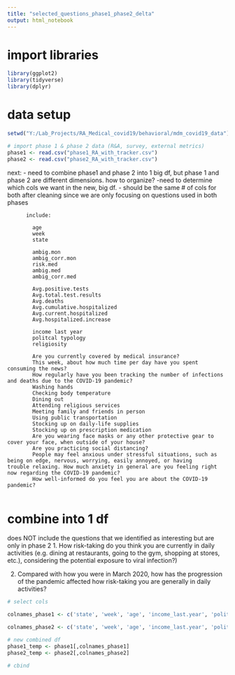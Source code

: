 ```yaml
---
title: "selected_questions_phase1_phase2_delta"
output: html_notebook
---
```


# import libraries
```r
library(ggplot2)
library(tidyverse)
library(dplyr)
```



# data setup 
```r
setwd("Y:/Lab_Projects/RA_Medical_covid19/behavioral/mdm_covid19_data")

# import phase 1 & phase 2 data (R&A, survey, external metrics)
phase1 <- read.csv("phase1_RA_with_tracker.csv")
phase2 <- read.csv("phase2_RA_with_tracker.csv")

```
next: 
 - need to combine phase1 and phase 2 into 1 big df, but phase 1 and phase 2 are different dimensions. how to organize? 
    -need to determine which cols we want in the new, big df. 
      - should be the same # of cols for both after cleaning since we are only
        focusing on questions used in both phases
        
          include: 
          
            age
            week
            state
            
            ambig.mon
            ambig_corr.mon
            risk.med
            ambig.med                   
            ambig_corr.med
            
            Avg.positive.tests          
            Avg.total.test.results       
            Avg.deaths                   
            Avg.cumulative.hospitalized
            Avg.current.hospitalized    
            Avg.hospitalized.increase
            
            income last year
            politcal typology
            religiosity
            
            Are you currently covered by medical insurance?
            This week, about how much time per day have you spent consuming the news?
            How regularly have you been tracking the number of infections and deaths due to the COVID-19 pandemic?
            Washing hands
            Checking body temperature
            Dining out
            Attending religious services
            Meeting family and friends in person
            Using public transportation
            Stocking up on daily-life supplies
            Stocking up on prescription medication
            Are you wearing face masks or any other protective gear to cover your face, when outside of your house?
            Are you practicing social distancing?
            People may feel anxious under stressful situations, such as being on edge, nervous, worrying, easily annoyed, or having                trouble relaxing. How much anxiety in general are you feeling right now regarding the COVID-19 pandemic?
            How well-informed do you feel you are about the COVID-19 pandemic?
            
# combine into 1 df

does NOT include the questions that we identified as interesting but are only in phase 2 
  1.	How risk-taking do you think you are currently in daily activities (e.g. dining at restaurants, going to the gym, shopping at      stores, etc.), considering the potential exposure to viral infection?)	
  
  2. Compared with how you were in March 2020, how has the progression of the pandemic affected how risk-taking you are generally in     daily activities?		
  
  
```r
# select cols 

colnames_phase1 <- c('state', 'week', 'age', 'income_last.year', 'political_typology', 'religiosity_rating', 'ambig.mon', 'ambig_corr.mon', 'risk.med', 'ambig.med', 'ambig_corr.med', 'Avg.deaths', 'Avg.positive.tests', 'Average.current.hospitalized', 'medical.insurance', 'ambig1_news_perday', "ambig1_you", 'ambig1_track_deaths', 'ambig3_you_infect', 'ambig3_family_infect', 'actions_washinghands', 'actions_checkbodtemp', 'actions_diningout', 'actions)religoiusser', 'actions_fam_inperson', 'actions_usepubtrans', 'actions_stocsupplies', 'actions_stocmed', 'actions_wearmask', 'Q1089', 'anx_feelingnow') 

colnames_phase2 <- c('state', 'week', 'age', 'income_last.year', 'political_typology', 'religiosity_rating', 'ambig.mon', 'ambig_corr.mon', 'risk.med', 'ambig.med', 'ambig_corr.med', 'Avg.deaths', 'Avg.positive.tests', 'Average.current.hospitalized', 'medical.insurance', 'ambig1_news_perday', "ambig1_you", 'ambig1_track_deaths', 'ambig3_you_infect', 'ambig3_family_infect', 'actions_washinghands', 'actions_checkbodtemp', 'actions_diningout', 'actions)religoiusser', 'actions_fam_inperson', 'actions_usepubtrans', 'actions_stocsupplies', 'actions_stocmed', 'actions_wearmask', 'Q1089', 'anx_feelingnow') 

# new combined df
phase1_temp <- phase1[,colnames_phase1]
phase2_temp <- phase2[,colnames_phase2]

# cbind 

```
            
            
            
            
            


